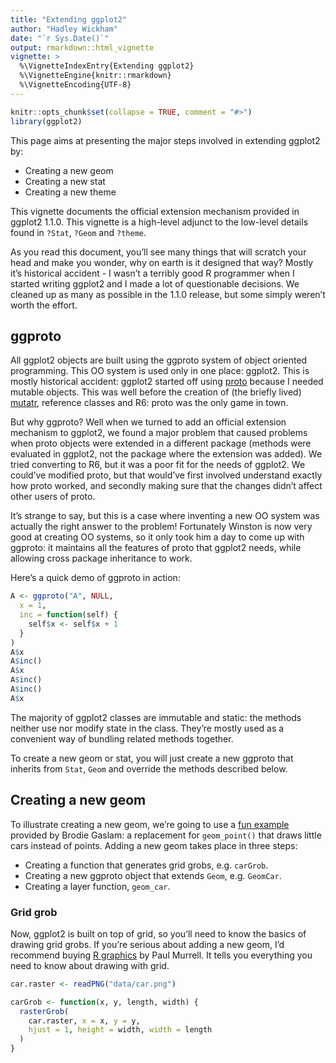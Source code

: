 ```yaml
---
title: "Extending ggplot2"
author: "Hadley Wickham"
date: "`r Sys.Date()`"
output: rmarkdown::html_vignette
vignette: >
  %\VignetteIndexEntry{Extending ggplot2}
  %\VignetteEngine{knitr::rmarkdown}
  %\VignetteEncoding{UTF-8}
---
```


```r
knitr::opts_chunk$set(collapse = TRUE, comment = "#>")
library(ggplot2)
```

This page aims at presenting the major steps involved in extending ggplot2 by:

* Creating a new geom
* Creating a new stat
* Creating a new theme

This vignette documents the official extension mechanism provided in ggplot2 1.1.0. This vignette is a high-level adjunct to the low-level details found in `?Stat`, `?Geom` and `?theme`.

As you read this document, you'll see many things that will scratch your head and make you wonder, why on earth is it designed that way? Mostly it's historical accident - I wasn't a terribly good R programmer when I started writing ggplot2 and I made a lot of questionable decisions. We cleaned up as many as possible in the 1.1.0 release, but some simply weren't worth the effort.

## ggproto

All ggplot2 objects are built using the ggproto system of object oriented programming. This OO system is used only in one place: ggplot2. This is mostly historical accident: ggplot2 started off using [proto](https://cran.r-project.org/web/packages/proto) because I needed mutable objects. This was well before the creation of (the briefly lived) [mutatr](http://vita.had.co.nz/papers/mutatr.html), reference classes and R6: proto was the only game in town.

But why ggproto? Well when we turned to add an official extension mechanism to ggplot2, we found a major problem that caused problems when proto objects were extended in a different package (methods were evaluated in ggplot2, not the package where the extension was added). We tried converting to R6, but it was a poor fit for the needs of ggplot2. We could've modified proto, but that would've first involved understand exactly how proto worked, and secondly making sure that the changes didn't affect other users of proto.

It's strange to say, but this is a case where inventing a new OO system was actually the right answer to the problem! Fortunately Winston is now very good at creating OO systems, so it only took him a day to come up with ggproto: it maintains all the features of proto that ggplot2 needs, while allowing cross package inheritance to work.

Here's a quick demo of ggproto in action:

```r
A <- ggproto("A", NULL,
  x = 1,
  inc = function(self) {
    self$x <- self$x + 1
  }
)
A$x
A$inc()
A$x
A$inc()
A$inc()
A$x
```

The majority of ggplot2 classes are immutable and static: the methods neither use nor modify state in the class. They're mostly used as a convenient way of bundling related methods together.

To create a new geom or stat, you will just create a new ggproto that inherits from `Stat`, `Geom` and override the methods described below.

## Creating a new geom

To illustrate creating a new geom, we're going to use a [fun example](http://stackoverflow.com/questions/22159087) provided by Brodie Gaslam: a replacement for `geom_point()` that draws little cars instead of points. Adding a new geom takes place in three steps:

* Creating a function that generates grid grobs, e.g. `carGrob`.
* Creating a new ggproto object that extends `Geom`, e.g. `GeomCar`.
* Creating a layer function, `geom_car`.

### Grid grob

Now, ggplot2 is built on top of grid, so you'll need to know the basics of drawing grid grobs. If you're serious about adding a new geom, I'd recommend buying [R graphics](http://amzn.com/B00I60M26G) by Paul Murrell. It tells you everything you need to know about drawing with grid.

```R
car.raster <- readPNG("data/car.png")

carGrob <- function(x, y, length, width) {  
  rasterGrob(
    car.raster, x = x, y = y, 
    hjust = 1, height = width, width = length
  )
}
```

